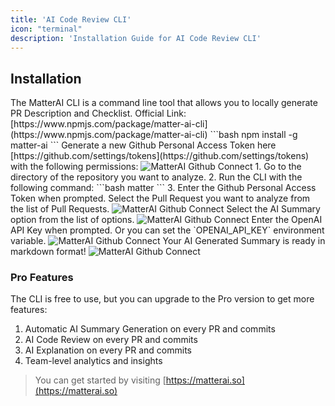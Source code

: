 ```yaml
---
title: 'AI Code Review CLI'
icon: "terminal"
description: 'Installation Guide for AI Code Review CLI'
---
```

## Installation

<Note>
The MatterAI CLI is a command line tool that allows you to locally generate PR Description and Checklist. Official Link: [https://www.npmjs.com/package/matter-ai-cli](https://www.npmjs.com/package/matter-ai-cli)
</Note>

<Steps>

<Step title="Install the MatterAI CLI from NPM">
```bash
npm install -g matter-ai
```
</Step>
<Step title="Generate a new Github Personal Access Token (Classic)">
Generate a new Github Personal Access Token here [https://github.com/settings/tokens](https://github.com/settings/tokens) with the following permissions:
<Frame>
<img
  className="block"
  src="/images/cli/matter-cli-github-token.png"
  alt="MatterAI Github Connect"
/>
</Frame>
</Step>
<Step title="Run the CLI">
1. Go to the directory of the repository you want to analyze.
2. Run the CLI with the following command:
```bash
matter
```
3. Enter the Github Personal Access Token when prompted.
</Step>
<Step title="Select the Pull Request">
Select the Pull Request you want to analyze from the list of Pull Requests.
<Frame>
<img
  className="block"
  src="/images/cli/matter-cli-pr-select.png"
  alt="MatterAI Github Connect"
/>
</Frame>
</Step>
<Step title="Select the AI Summary Generation">
Select the AI Summary option from the list of options.
<Frame>
<img
  className="block"
  src="/images/cli/matter-cli-pr-generate-summary.png"
  alt="MatterAI Github Connect"
/>
</Frame>
</Step>
<Step title="Enter OpenAI API Key">
Enter the OpenAI API Key when prompted. Or you can set the `OPENAI_API_KEY` environment variable.
<Frame>
<img
  className="block"
  src="/images/cli/matter-cli-open-ai.png"
  alt="MatterAI Github Connect"
/>
</Frame>
</Step>
<Step title="Your AI Generated Summary is Ready">
Your AI Generated Summary is ready in markdown format!
<Frame>
<img
  className="block"
  src="/images/cli/matter-cli-pr-summary.png"
  alt="MatterAI Github Connect"
/>
</Frame>
</Step>
</Steps>

### Pro Features
The CLI is free to use, but you can upgrade to the Pro version to get more features:
1. Automatic AI Summary Generation on every PR and commits
2. AI Code Review on every PR and commits
3. AI Explanation on every PR and commits
4. Team-level analytics and insights

> You can get started by visiting [https://matterai.so](https://matterai.so)